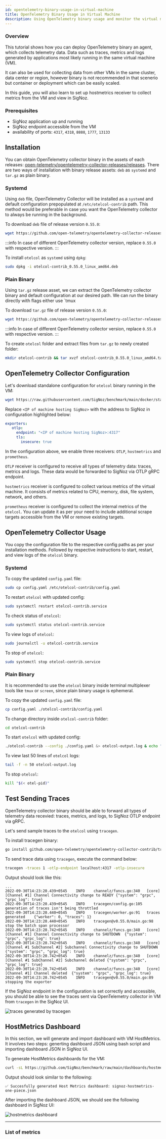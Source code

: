 ```yaml
---
id: opentelemetry-binary-usage-in-virtual-machine
title: OpenTelemetry Binary Usage in Virtual Machine
description: Using OpenTelemetry binary usage and monitor the virtual machine (VM).
---
```



### Overview

This tutorial shows how you can deploy OpenTelemetry binary an agent, which
collects telemetry data. Data such as traces, metrics and logs generated
by applications most likely running in the same virtual machine (VM).

It can also be used for collecting data from other VMs in the same cluster,
data center or region, however binary is not recommended in that scenerio but
container or deployment which can be easily scaled.

In this guide, you will also learn to set up hostmetrics receiver to collect
metrics from the VM and view in SigNoz.

### Prerequisites

- SigNoz application up and running
- SigNoz endpoint accessible from the VM
- availability of ports: `4317`, `4318`, `8888`, `1777`, `13133`

## Installation

You can obtain OpenTelemetry collector binary in the assets of each releases:
[open-telemetry/opentelemetry-collector-releases/releases](https://github.com/open-telemetry/opentelemetry-collector-releases/releases).
There are two ways of installation with binary release assets: `deb` as
`systemd` and `tar.gz` as plain binary.

### Systemd

Using `deb` file, OpenTelemetry Collector will be installed as a `systemd` and
default configuration prepopulated at `/etc/otelcol-contrib` path. This method
would be preferable in case you want the OpenTelemetry collector to always be
running in the background.

To download `deb` file of release version `0.55.0`:

```bash
wget https://github.com/open-telemetry/opentelemetry-collector-releases/releases/download/v0.55.0/otelcol-contrib_0.55.0_linux_amd64.deb
```

:::info
In case of different OpenTelemetry collector version, replace `0.55.0` with respective version.
:::

To install `otelcol` as `systemd` using `dpkg`:

```bash
sudo dpkg -i otelcol-contrib_0.55.0_linux_amd64.deb
```

### Plain Binary

Using `tar.gz` release asset, we can extract the OpenTelemetry collector binary
and default configuration at our desired path. We can run the binary directly
with flags either use `tmux

To download `tar.gz` file of release version `0.55.0`:

```bash
wget https://github.com/open-telemetry/opentelemetry-collector-releases/releases/download/v0.55.0/otelcol-contrib_0.55.0_linux_amd64.tar.gz
```

:::info
In case of different OpenTelemetry collector version, replace `0.55.0` with respective version.
:::

To create `otelcol` folder and extract files from `tar.gz` to newly created folder:

```bash
mkdir otelcol-contrib && tar xvzf otelcol-contrib_0.55.0_linux_amd64.tar.gz -C otelcol-contrib/
```

## OpenTelemetry Collector Configuration

Let's download standalone configuration for `otelcol` binary running in the VM:

```bash
wget https://raw.githubusercontent.com/SigNoz/benchmark/main/docker/standalone/config.yaml
```

Replace `<IP of machine hosting SigNoz>` with the address to SigNoz in configuration
highlighted below:

```yaml {3}
exporters:
   otlp:
     endpoint: "<IP of machine hosting SigNoz>:4317"
     tls:
       insecure: true
```

In the configuration above, we enable three receivers: `OTLP`, `hostmetrics`
and `prometheus`.

`OTLP` receiver is configured to receive all types of telemetry data:
traces, metrics and logs. These data would be forwarded to SigNoz via
OTLP gRPC endpoint.

`hostmetrics` receiver is configured to collect various metrics of the virtual
machine. It consists of metrics related to CPU, memory, disk, file system,
network, and others.

`prometheus` receiver is configured to collect the internal metrics of the
`otelcol`. You can update it as per your need to include additional scrape
targets accessible from the VM or remove existing targets.

## OpenTelemetry Collector Usage

You copy the configuration file to the respective config paths as per your
installation methods. Followed by respective instructions to start, restart,
and view logs of the `otelcol` binary.

### Systemd

To copy the updated `config.yaml` file:

```bash
sudo cp config.yaml /etc/otelcol-contrib/config.yaml
```

To restart `otelcol` with updated config:

```bash
sudo systemctl restart otelcol-contrib.service
```

To check status of `otelcol`:

```bash
sudo systemctl status otelcol-contrib.service
```

To view logs of `otelcol`:

```bash
sudo journalctl -u otelcol-contrib.service
```

To stop of `otelcol`:

```bash
sudo systemctl stop otelcol-contrib.service
```

### Plain Binary

It is recommended to use the `otelcol` binary inside terminal multiplexer
tools like `tmux` or `screen`, since plain binary usage is ephemeral.

To copy the updated `config.yaml` file:

```bash
cp config.yaml ./otelcol-contrib/config.yaml
```

To change directory inside `otelcol-contrib` folder:

```bash
cd otelcol-contrib
```

To start `otelcol` with updated config:

```bash
./otelcol-contrib --config ./config.yaml &> otelcol-output.log & echo "$!" > otel-pid
```

To view last 50 lines of `otelcol` logs:

```bash
tail -f -n 50 otelcol-output.log
```

To stop `otelcol`:

```bash
kill "$(< otel-pid)"
```

## Test Sending Traces

OpenTelemetry collector binary should be able to forward all types of telemetry data recevied:
traces, metrics, and logs, to SigNoz OTLP endpoint via gRPC.

Let's send sample traces to the `otelcol` using `tracegen`.

To install tracegen binary:

```bash
go install github.com/open-telemetry/opentelemetry-collector-contrib/tracegen@v0.55.0
```

To send trace data using `tracegen`, execute the command below:

```bash
tracegen -traces 1 -otlp-endpoint localhost:4317 -otlp-insecure
```

Output should look like this:

```
...
2022-09-30T14:23:20.439+0545	INFO	channelz/funcs.go:340	[core][Channel #1] Channel Connectivity change to READY	{"system": "grpc", "grpc_log": true}
2022-09-30T14:23:20.439+0545	INFO	tracegen/config.go:105	generation of traces isn't being throttled
2022-09-30T14:23:20.440+0545	INFO	tracegen/worker.go:91	traces generated	{"worker": 0, "traces": 1}
2022-09-30T14:23:20.440+0545	INFO	tracegen@v0.55.0/main.go:98	stop the batch span processor
2022-09-30T14:23:20.742+0545	INFO	channelz/funcs.go:340	[core][Channel #1] Channel Connectivity change to SHUTDOWN	{"system": "grpc", "grpc_log": true}
2022-09-30T14:23:20.742+0545	INFO	channelz/funcs.go:340	[core][Channel #1 SubChannel #2] Subchannel Connectivity change to SHUTDOWN	{"system": "grpc", "grpc_log": true}
2022-09-30T14:23:20.742+0545	INFO	channelz/funcs.go:340	[core][Channel #1 SubChannel #2] Subchannel deleted	{"system": "grpc", "grpc_log": true}
2022-09-30T14:23:20.742+0545	INFO	channelz/funcs.go:340	[core][Channel #1] Channel deleted	{"system": "grpc", "grpc_log": true}
2022-09-30T14:23:20.742+0545	INFO	tracegen@v0.55.0/main.go:89	stopping the exporter
```

If the SigNoz endpoint in the configuration is set correctly and accessible,
you should be able to see the traces sent via OpenTelemetry collector in VM
from `tracegen` in the SigNoz UI.

![traces generated by tracegen](/images/docs/tracegen-output.png)

## HostMetrics Dashboard

In this section, we will generate and import dashboard with VM HostMetrics.
It involves two steps: generting dashboard JSON using bash script and
importing dashboard JSON in SigNoz UI.

To generate HostMetrics dashboards for the VM:

```bash
curl -sL https://github.com/SigNoz/benchmark/raw/main/dashboards/hostmetrics/hostmetrics-import.sh | bash
```

Output should look similar to the following:

```
✅ Succesfully generated Host Metrics dashboard: signoz-hostmetrics-one-piece.json
```

After importing the dashboard JSON, we should see the following dashboard in SigNoz UI:

![hostmetrics dashboard](/images/docs/hostmetrics-dashboard.png)

---

### List of metrics

<HostMetrics name="Virtual Machine Metrics"/>
